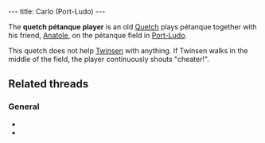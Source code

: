 ---
title: Carlo (Port-Ludo)
---

{{twinsunica import}}{{Infobox Character
 |image=Carlo (Port-Ludo).png
 |race=Quetch
 |gender=Male
 |size=average
 |age=Adult
 |magical=
 |lba1=
 |lba2=yes
 |occupation=
 |requires=
 |amount=
 |fam1=
 |fam2=
 |planet=
 |island=
 |building=
}}

The '''quetch pétanque player''' is an old [[Quetch]] plays pétanque together with his friend, [[Anatole]], on the pétanque field in [[Port-Ludo]].

This quetch does not help [[Twinsen]] with anything. If Twinsen walks in the middle of the field, the player continuously shouts "cheater!".

==Related threads==
===General===
* {{thread|id=11096|title=The Desert Island Bowlers}}
* {{thread|id=845|title=Who and Where}}

<!-- remove these category links when they're all automated by categorizers...
[[Category:Quetches]]
[[Category:Male characters]]
[[Category:Average characters]]
[[Category:Adult characters]]
[[Category:Desert Island inhabitants]] -->